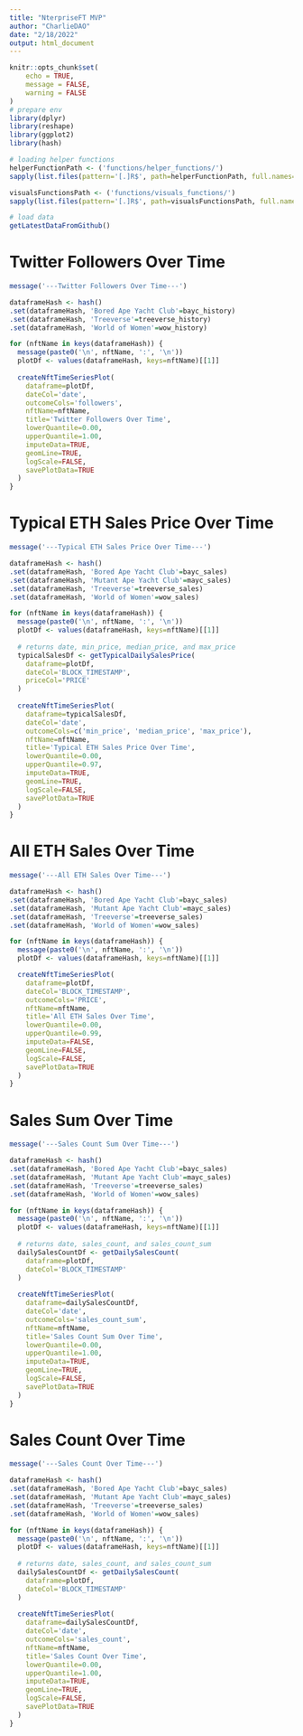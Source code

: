 ```yaml
---
title: "NterpriseFT MVP"
author: "CharlieDAO"
date: "2/18/2022"
output: html_document
---
```


```r
knitr::opts_chunk$set(
	echo = TRUE,
	message = FALSE,
	warning = FALSE
)
# prepare env
library(dplyr)
library(reshape)
library(ggplot2)
library(hash)

# loading helper functions
helperFunctionPath <- ('functions/helper_functions/')
sapply(list.files(pattern='[.]R$', path=helperFunctionPath, full.names=TRUE), source)

visualsFunctionsPath <- ('functions/visuals_functions/')
sapply(list.files(pattern='[.]R$', path=visualsFunctionsPath, full.names=TRUE), source)
```

```r
# load data
getLatestDataFromGithub()
```

# Twitter Followers Over Time
```r
message('---Twitter Followers Over Time---')

dataframeHash <- hash()
.set(dataframeHash, 'Bored Ape Yacht Club'=bayc_history)
.set(dataframeHash, 'Treeverse'=treeverse_history)
.set(dataframeHash, 'World of Women'=wow_history)

for (nftName in keys(dataframeHash)) {
  message(paste0('\n', nftName, ':', '\n'))
  plotDf <- values(dataframeHash, keys=nftName)[[1]]
  
  createNftTimeSeriesPlot(
    dataframe=plotDf,
    dateCol='date',
    outcomeCols='followers',
    nftName=nftName,
    title='Twitter Followers Over Time',
    lowerQuantile=0.00,
    upperQuantile=1.00,
    imputeData=TRUE,
    geomLine=TRUE,
    logScale=FALSE,
    savePlotData=TRUE
  )
}
```

# Typical ETH Sales Price Over Time
```r
message('---Typical ETH Sales Price Over Time---')

dataframeHash <- hash()
.set(dataframeHash, 'Bored Ape Yacht Club'=bayc_sales)
.set(dataframeHash, 'Mutant Ape Yacht Club'=mayc_sales)
.set(dataframeHash, 'Treeverse'=treeverse_sales)
.set(dataframeHash, 'World of Women'=wow_sales)

for (nftName in keys(dataframeHash)) {
  message(paste0('\n', nftName, ':', '\n'))
  plotDf <- values(dataframeHash, keys=nftName)[[1]]
  
  # returns date, min_price, median_price, and max_price
  typicalSalesDf <- getTypicalDailySalesPrice(
    dataframe=plotDf,
    dateCol='BLOCK_TIMESTAMP',
    priceCol='PRICE'
  )
  
  createNftTimeSeriesPlot(
    dataframe=typicalSalesDf,
    dateCol='date',
    outcomeCols=c('min_price', 'median_price', 'max_price'),
    nftName=nftName,
    title='Typical ETH Sales Price Over Time',
    lowerQuantile=0.00,
    upperQuantile=0.97,
    imputeData=TRUE,
    geomLine=TRUE,
    logScale=FALSE,
    savePlotData=TRUE
  )
}
```

# All ETH Sales Over Time
```r
message('---All ETH Sales Over Time---')

dataframeHash <- hash()
.set(dataframeHash, 'Bored Ape Yacht Club'=bayc_sales)
.set(dataframeHash, 'Mutant Ape Yacht Club'=mayc_sales)
.set(dataframeHash, 'Treeverse'=treeverse_sales)
.set(dataframeHash, 'World of Women'=wow_sales)

for (nftName in keys(dataframeHash)) {
  message(paste0('\n', nftName, ':', '\n'))
  plotDf <- values(dataframeHash, keys=nftName)[[1]]

  createNftTimeSeriesPlot(
    dataframe=plotDf,
    dateCol='BLOCK_TIMESTAMP',
    outcomeCols='PRICE',
    nftName=nftName,
    title='All ETH Sales Over Time',
    lowerQuantile=0.00,
    upperQuantile=0.99,
    imputeData=FALSE,
    geomLine=FALSE,
    logScale=FALSE,
    savePlotData=TRUE
  )
}
```


# Sales Sum Over Time
```r
message('---Sales Count Sum Over Time---')

dataframeHash <- hash()
.set(dataframeHash, 'Bored Ape Yacht Club'=bayc_sales)
.set(dataframeHash, 'Mutant Ape Yacht Club'=mayc_sales)
.set(dataframeHash, 'Treeverse'=treeverse_sales)
.set(dataframeHash, 'World of Women'=wow_sales)

for (nftName in keys(dataframeHash)) {
  message(paste0('\n', nftName, ':', '\n'))
  plotDf <- values(dataframeHash, keys=nftName)[[1]]
  
  # returns date, sales_count, and sales_count_sum
  dailySalesCountDf <- getDailySalesCount(
    dataframe=plotDf,
    dateCol='BLOCK_TIMESTAMP'
  )
  
  createNftTimeSeriesPlot(
    dataframe=dailySalesCountDf,
    dateCol='date',
    outcomeCols='sales_count_sum',
    nftName=nftName,
    title='Sales Count Sum Over Time',
    lowerQuantile=0.00,
    upperQuantile=1.00,
    imputeData=TRUE,
    geomLine=TRUE,
    logScale=FALSE,
    savePlotData=TRUE
  )
}
```

# Sales Count Over Time
```r
message('---Sales Count Over Time---')

dataframeHash <- hash()
.set(dataframeHash, 'Bored Ape Yacht Club'=bayc_sales)
.set(dataframeHash, 'Mutant Ape Yacht Club'=mayc_sales)
.set(dataframeHash, 'Treeverse'=treeverse_sales)
.set(dataframeHash, 'World of Women'=wow_sales)

for (nftName in keys(dataframeHash)) {
  message(paste0('\n', nftName, ':', '\n'))
  plotDf <- values(dataframeHash, keys=nftName)[[1]]
  
  # returns date, sales_count, and sales_count_sum
  dailySalesCountDf <- getDailySalesCount(
    dataframe=plotDf,
    dateCol='BLOCK_TIMESTAMP'
  )
  
  createNftTimeSeriesPlot(
    dataframe=dailySalesCountDf,
    dateCol='date',
    outcomeCols='sales_count',
    nftName=nftName,
    title='Sales Count Over Time',
    lowerQuantile=0.00,
    upperQuantile=1.00,
    imputeData=TRUE,
    geomLine=TRUE,
    logScale=FALSE,
    savePlotData=TRUE
  )
}
```
